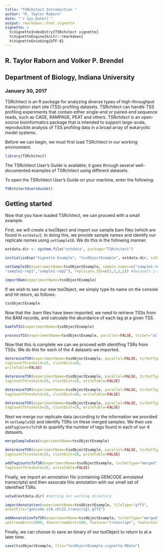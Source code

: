 ```yaml
---
title: "TSRchitect Introduction "
author: "R. Taylor Raborn"
date: "`r Sys.Date()`"
output: rmarkdown::html_vignette
vignette: >
  %\VignetteIndexEntry{TSRchitect vignette}
  %\VignetteEngine{knitr::rmarkdown}
  %\VignetteEncoding{UTF-8}
---
```


## R. Taylor Raborn and Volker P. Brendel
## Department of Biology, Indiana University

### January 30, 2017

TSRchitect is an R package for analyzing diverse types of high-throughput transcription start site (TSS) profiling datasets.
TSRchitect can handle TSS profiling experiments that contain either single-end or paired-end sequence reads, such as CAGE, RAMPAGE, PEAT and others. TSRchitect is an open-source bioinformatics package that is intended to support large-scale, reproducible analysis of TSS profiling data in a broad array of eukaryotic model systems.

Before we can begin, we must first load TSRchitect in our working environment.

```r
library(TSRchitect)
```

The TSRchitect User's Guide is available; it goes through several well-documented examples of TSRchitect using different datasets.

To open the TSRchitect User's Guide on your machine, enter the following:

```r
TSRchitectUsersGuide()
```

## Getting started

Now that you have loaded TSRchitect, we can proceed with a small example.

First, we will create a tssObject and import our sample bam files (which are found in `extdata/`).
In doing this, we provide sample names and identify our replicate names using `setSampleID`.
We do this in the following manner:

```r
extdata.dir <- system.file("extdata", package="TSRchitect") 

initializeExp("Vignette Example", "tssObjectExample", extdata.dir, isPairedEnd=TRUE)

setSampleID(experimentName=tssObjectExample, sample.names=c("sample1-rep1", "sample1-rep2",
"sample2-rep1","sample2-rep2"), replicate.IDs=c(1,1,2,2)) #datasets 1-2 and 3-4 are replicates

importBam(experimentName=tssObjectExample)
```

If we wish to see our new tssObject, we simply type its name on the console and hit return, as follows:

```r
tssObjectExample
```

Now that the .bam files have been imported, we need to retrieve TSSs from the BAM records, and calculate the abundance of each tag at a given TSS.

```r
bamToTSS(experimentName=tssObjectExample)

processTSS(experimentName=tssObjectExample, parallel=FALSE, tssSet="all", writeTable=FALSE)
```

Now that this is complete  we can we proceed with identifing TSRs from TSSs.
We do this for each of the 4 datasets we imported.

```r
determineTSR(experimentName=tssObjectExample, parallel=FALSE, tsrSetType="replicates", tssSet="1",
tagCountThreshold=25, clustDist=20,
writeTable=FALSE)

determineTSR(experimentName=tssObjectExample, parallel=FALSE, tsrSetType="replicates", tssSet="2",
tagCountThreshold=25, clustDist=20, writeTable=FALSE)

determineTSR(experimentName=tssObjectExample, parallel=FALSE, tsrSetType="replicates", tssSet="3",
tagCountThreshold=25, clustDist=20, writeTable=FALSE)

determineTSR(experimentName=tssObjectExample, parallel=FALSE, tsrSetType="replicates", tssSet="4",
tagCountThreshold=25, clustDist=20, writeTable=FALSE)
```

Next we merge our replicate data (according to the information we provided in `setSampleID`) and identify TSRs on these merged samples. We then use `addTagCountsToTSR` to quantify the number of tags found in each of our 4 datasets.

```r
mergeSampleData(experimentName=tssObjectExample)

determineTSR(experimentName=tssObjectExample, parallel=FALSE, tsrSetType="merged", tssSet="all",
tagCountThreshold=25, clustDist=20, writeTable=FALSE)

addTagCountsToTSR(experimentName=tssObjectExample, tsrSetType="merged", tsrSet=1,
tagCountThreshold=25, writeTable=FALSE)
```

Finally, we import an annotation file (containing GENCODE annotated transcripts) and then assocate this annotation with our small set of identified TSRs.

```r
setwd(extdata.dir) #setting our working directory

importAnnotation(experimentName=tssObjectExample, fileType="gff3",
annotFile="gencode.v19.chr22.transcript.gff3")

addAnnotationToTSR(experimentName=tssObjectExample, tsrSetType="merged", tsrSet=1,
upstreamDist=2000, downstreamDist=500, feature="transcript", featureColumnID="ID", writeTable=FALSE)
```

Finally, we can choose to save an binary of our tssObject to return to at a later time.

```r
save(tssObjectExample, file="tssObjectExample_vignette.RData")
```
